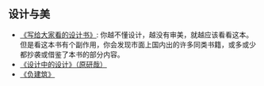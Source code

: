 == 设计与美 ==

* [[http://book.douban.com/subject/3323633/| 《写给大家看的设计书》]]: 你越不懂设计，越没有审美，就越应该看看这本。但是看这本书有个副作用，你会发现市面上国内出的许多同类书籍，或多或少都抄袭或借鉴了本书的部分内容。
* [[http://book.douban.com/subject/1941558/| 《设计中的设计》（原研哉）]]
* [[http://book.douban.com/subject/2382994/| 《负建筑》]]
